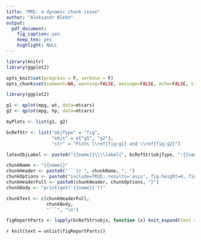 ```yaml
---
title: "MRE: a dynamic chunk issue"
author: "Aleksandr Blekh"
output:
  pdf_document:
    fig_caption: yes
    keep_tex: yes
    highlight: NULL
---
```


```r
library(knitr)
library(ggplot2)

opts_knit$set(progress = F, verbose = F)
opts_chunk$set(comment=NA, warning=FALSE, message=FALSE, echo=FALSE, tidy=FALSE)
```

```r
library(ggplot2)

g1 <- qplot(mpg, wt, data=mtcars)
g2 <- qplot(mpg, hp, data=mtcars)

myPlots <- list(g1, g2)

bcRefStr <- list("objType" = "fig",
                 "objs" = c("g1", "g2"),
                 "str" = "Plots \\ref{fig:g1} and \\ref{fig:g2}")
```


```r

latexObjLabel <- paste0("{{name}}\\\\label{", bcRefStr$objType, ":{{name}}", "}")

chunkName <- "{{name}}"
chunkHeader <- paste0("```{r ", chunkName, ", ")
chunkOptions <- paste0("include=TRUE, results='asis', fig.height=4, fig.width=4, fig.cap='", latexObjLabel, "'")
chunkHeaderFull <- paste0(chunkHeader, chunkOptions, "}")
chunkBody <- "print(get('{{name}}'))"

chunkText <- c(chunkHeaderFull,
               chunkBody,
               "```", "\n")

figReportParts <- lapply(bcRefStr$objs, function (x) knit_expand(text = chunkText, name = x))
```

`r knit(text = unlist(figReportParts))`
